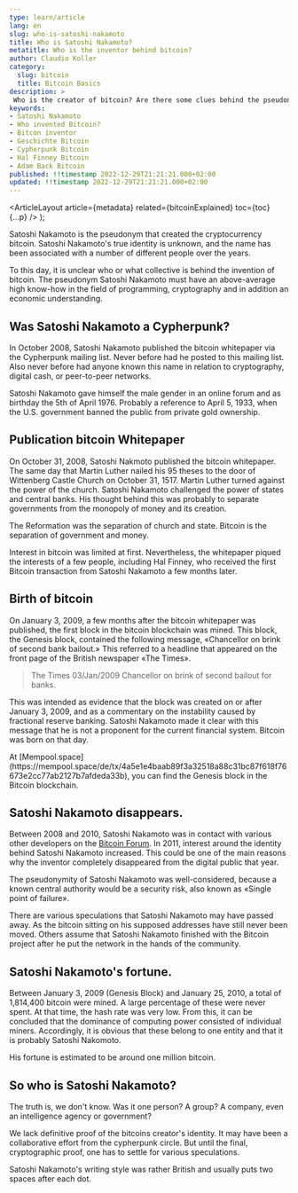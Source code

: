 ```yaml
---
type: learn/article
lang: en
slug: who-is-satoshi-nakamoto
title: Who is Satoshi Nakamoto?
metatitle: Who is the inventor behind bitcoin?
author: Claudio Koller
category:
  slug: bitcoin
  title: Bitcoin Basics
description: >
 Who is the creator of bitcoin? Are there some clues behind the pseudonym? This article provides information about it.
keywords:
- Satoshi Nakamoto
- Who invented Bitcoin?
- Bitcon inventor
- Geschichte Bitcoin
- Cypherpunk Bitcoin
- Hal Finney Bitcoin
- Adam Back Bitcoin
published: !!timestamp 2022-12-29T21:21:21.000+02:00
updated: !!timestamp 2022-12-29T21:21:21.000+02:00
---
```



  <ArticleLayout
    article={metadata}
    related={bitcoinExplained}
    toc={toc}
    {...p}
  />
);

Satoshi Nakamoto is the pseudonym that created the cryptocurrency bitcoin. Satoshi Nakamoto's true identity is unknown, and the name has been associated with a number of different people over the years.

To this day, it is unclear who or what collective is behind the invention of bitcoin. The pseudonym Satoshi Nakamoto must have an above-average high know-how in the field of programming, cryptography and in addition an economic understanding.

## Was Satoshi Nakamoto a Cypherpunk?

In October 2008, Satoshi Nakamoto published the bitcoin whitepaper via the Cypherpunk mailing list. Never before had he posted to this mailing list. Also never before had anyone known this name in relation to cryptography, digital cash, or peer-to-peer networks.

Satoshi Nakamoto gave himself the male gender in an online forum and as birthday the 5th of April 1976. Probably a reference to April 5, 1933, when the U.S. government banned the public from private gold ownership.

## Publication bitcoin Whitepaper

On October 31, 2008, Satoshi Nakmoto published the bitcoin whitepaper. The same day that Martin Luther nailed his 95 theses to the door of Wittenberg Castle Church on October 31, 1517. Martin Luther turned against the power of the church. Satoshi Nakamoto challenged the power of states and central banks. His thought behind this was probably to separate governments from the monopoly of money and its creation.

<Callout icon = "💡">
 The Reformation was the separation of church and state. Bitcoin is the separation of government and money.
</Callout>

Interest in bitcoin was limited at first. Nevertheless, the whitepaper piqued the interests of a few people, including Hal Finney, who received the first Bitcoin transaction from Satoshi Nakamoto a few months later.

## Birth of bitcoin

On January 3, 2009, a few months after the bitcoin whitepaper was published, the first block in the bitcoin blockchain was mined. This block, the Genesis block, contained the following message, «Chancellor on brink of second bank bailout.» This referred to a headline that appeared on the front page of the British newspaper «The Times».

>The Times 03/Jan/2009 Chancellor on brink of second bailout for banks.

This was intended as evidence that the block was created on or after January 3, 2009, and as a commentary on the instability caused by fractional reserve banking. Satoshi Nakamoto made it clear with this message that he is not a proponent for the current financial system. Bitcoin was born on that day.

<Callout icon = "🔗">
At [Mempool.space](https://mempool.space/de/tx/4a5e1e4baab89f3a32518a88c31bc87f618f76673e2cc77ab2127b7afdeda33b), you can find the Genesis block in the Bitcoin blockchain.
</Callout>

## Satoshi Nakamoto disappears.

Between 2008 and 2010, Satoshi Nakamoto was in contact with various other developers on the [Bitcoin Forum](https://bitcointalk.org). In 2011, interest around the identity behind Satoshi Nakamoto increased. This could be one of the main reasons why the inventor completely disappeared from the digital public that year.

<Callout icon = "💡">
 The pseudonymity of Satoshi Nakamoto was well-considered, because a known central authority would be a security risk, also known as «Single point of failure».
</Callout>

There are various speculations that Satoshi Nakamoto may have passed away. As the bitcoin sitting on his supposed addresses have still never been moved. Others assume that Satoshi Nakamoto finished with the Bitcoin project after he put the network in the hands of the community.

## Satoshi Nakamoto's fortune.

Between January 3, 2009 (Genesis Block) and January 25, 2010, a total of 1,814,400 bitcoin were mined. A large percentage of these were never spent. At that time, the hash rate was very low. From this, it can be concluded that the dominance of computing power consisted of individual miners. Accordingly, it is obvious that these belong to one entity and that it is probably Satoshi Nakomoto.

<Callout icon = "💡">
 His fortune is estimated to be around one million bitcoin.
</Callout>

## So who is Satoshi Nakamoto?

The truth is, we don't know. Was it one person? A group? A company, even an intelligence agency or government?

We lack definitive proof of the bitcoins creator's identity. It may have been a collaborative effort from the cypherpunk circle. But until the final, cryptographic proof, one has to settle for various speculations.

<Callout icon = "💡">
 Satoshi Nakamoto's writing style was rather British and usually puts two spaces after each dot.
</Callout>
